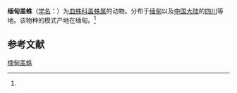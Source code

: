 {{Speciesbox
| name = 缅甸盖蛛
| status = 
| status_system = 
| image = 
| genus = Neriene
| species = birmanica
| authority = (Thorell, 1887)<ref name='id13315'>{{cite web| url =http://www.bioinfo.cn/db05/BjdwSpecies.php?action=view&id=13315| title =缅甸盖蛛| work =《中国动物物种编目数据库》| publisher =中国科学院微生物研究所| author =中国科学院动物研究所| accessdate =2009-04-28| deadurl =yes| archiveurl =https://web.archive.org/web/20160305030258/http://www.bioinfo.cn/db05/BjdwSpecies.php?action=view&id=13315| archivedate =2016-03-05}}</ref>
}}

'''缅甸盖蛛'''（[[学名|学名]]：{{lang|la|''Neriene birmanica''}}）为[[皿蛛科|皿蛛科]][[盖蛛属|盖蛛属]]的动物。分布于[[缅甸|缅甸]]以及[[中国大陆|中国大陆]]的[[四川|四川]]等地。该物种的模式产地在缅甸。<ref name='id13315'/>

== 参考文献 ==
{{reflist}}

{{Wikispecies|Neriene birmanica}}
{{Taxonbar|from=Q1059649}}

[[Category:盖蛛属|缅甸盖蛛]]


{{蜘蛛小作品}}
